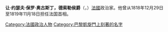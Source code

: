 {{Infobox President
| name = 德索勒侯爵
| original_name ={{lang|fr|Marquis Dessoles}}
| image = Dessolles.jpg
| caption       =
| country       =[[法國|法國]]
| order         = 3
| term_start    =1818年12月29日
| term_end      =1819年11月19日
| office    = 法國總理
| predecessor   =[[阿尔芒-埃曼纽尔·迪普莱西_(黎塞留公爵)|黎塞留公爵]]
| successor     =[[埃利_(德卡兹公爵)|德卡兹伯爵]]
| birth_date    =1767年7月3日
| birth_place   =
| death_date    =1828年11月3日
| death_place   =
| religion      =
| spouse        =
| party         =无
}} 
'''让·约瑟夫·保罗·奥古斯丁，德索勒侯爵'''（{{lang|fr|'''Jean Joseph Paul Augustin, Marquis Dessolles'''}}，{{bd|1767年|7月3日|1828年|11月3日|catIdx=D}}）[[法國|法國]]政治家。他曾从1818年12月29日至1819年11月18日担任法国首相。

{{start box}}
{{succession box | [[阿尔芒-埃曼纽尔·迪普莱西_(黎塞留公爵)|黎塞留公爵]]| [[埃利_(德卡兹公爵)|德卡兹伯爵]]|[[法國总理|法國首相]]|1818年-1819年}}
{{end box}}
{{法國政治人物小作品}}
{{法国政府首脑}}
{{Authority control}}

{{DEFAULTSORT:Dessolles, Jean-Joseph}}
[[Category:法國政治人物|Category:法國政治人物]]
[[Category:巴黎凱旋門上刻著的名字|Category:巴黎凱旋門上刻著的名字]]